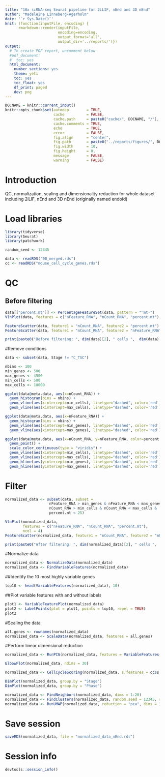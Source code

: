 ```yaml
---
title: "10x scRNA-seq Seurat pipeline for 2iLIF, nEnd and 3D nEnd"
author: "Madeleine Linneberg-Agerholm"
date: '`r Sys.Date()`'
knit: (function(inputFile, encoding) { 
      rmarkdown::render(inputFile,
                        encoding=encoding,
                        output_format='all',
                        output_dir='../reports/')})
output:
  # To create PDF report, uncomment below
  #pdf_document:
  #  toc: yes
  html_document:
    number_sections: yes
    theme: yeti
    toc: yes
    toc_float: yes
    df_print: paged
    dev: png
---
```


```r
DOCNAME = knitr::current_input()
knitr::opts_chunk$set(autodep        = TRUE,
                      cache          = FALSE,
                      cache.path     = paste0("cache/", DOCNAME, "/"),
                      cache.comments = TRUE,
                      echo           = TRUE,
                      error          = FALSE,
                      fig.align      = "center",
                      fig.path       = paste0("../reports/figures/", DOCNAME, "/"),
                      fig.width      = 10,
                      fig.height     = 8,
                      message        = FALSE,
                      warning        = FALSE)
```

# Introduction

QC, normalization, scaling and dimensionality reduction for whole dataset including 2iLIF, nEnd and 3D nEnd (originally named endoid)

# Load libraries

```r
library(tidyverse)
library(Seurat)
library(patchwork)

random_seed <- 12345
```

```r
data <- readRDS("00_merged.rds")
cc <- readRDS("mouse_cell_cycle_genes.rds")
```

# QC

## Before filtering
```r
data[["percent.mt"]] <- PercentageFeatureSet(data, pattern = "^mt-")
VlnPlot(data, features = c("nFeature_RNA", "nCount_RNA", "percent.mt"), ncol = 3)
```
```r
FeatureScatter(data, feature1 = "nCount_RNA", feature2 = "percent.mt")
FeatureScatter(data, feature1 = "nCount_RNA", feature2 = "nFeature_RNA")
```

```r
print(paste0("Before filtering: ", dim(data)[2], " cells ",  dim(data)[1], " genes"))
```

#Remove conditions

```r
data <- subset(data, Stage != "C_TSC")
```

```r
nbins <- 100
min_genes <- 500
max_genes <- 4500
min_cells <- 500
max_cells <- 18000

ggplot(data@meta.data, aes(x=nCount_RNA)) + 
  geom_histogram(bins = nbins) + 
  geom_vline(aes(xintercept=min_cells), linetype="dashed", color='red') + 
  geom_vline(aes(xintercept=max_cells), linetype="dashed", color='red')

ggplot(data@meta.data, aes(x=nFeature_RNA)) + 
  geom_histogram(bins = nbins) + 
  geom_vline(aes(xintercept=min_genes), linetype="dashed", color='red') +
  geom_vline(aes(xintercept=max_genes), linetype="dashed", color='red')

ggplot(data@meta.data, aes(x=nCount_RNA, y=nFeature_RNA, color=percent.mt)) + 
  geom_point() + 
  scale_color_continuous(type = "viridis") + 
  geom_vline(aes(xintercept=min_cells), linetype="dashed", color='red') +
  geom_vline(aes(xintercept=max_cells), linetype="dashed", color='red') +
  geom_hline(aes(yintercept=min_genes), linetype="dashed", color='red') +
  geom_hline(aes(yintercept=max_genes), linetype="dashed", color='red')
```
# Filter

```r
normalized_data <- subset(data, subset = 
                    nFeature_RNA > min_genes & nFeature_RNA < max_genes & 
                    nCount_RNA > min_cells & nCount_RNA < max_cells & 
                    percent.mt < 25)
```

```r
VlnPlot(normalized_data, 
        features = c("nFeature_RNA", "nCount_RNA", "percent.mt"),
        ncol = 4)
FeatureScatter(normalized_data, feature1 = "nCount_RNA", feature2 = "nFeature_RNA")
```

```r
print(paste0("After filtering: ", dim(normalized_data)[2], " cells ",  dim(normalized_data)[1], " genes"))
```

#Normalize data

```r
normalized_data <- NormalizeData(normalized_data)
normalized_data <- FindVariableFeatures(normalized_data)
```

##Identify the 10 most highly variable genes
```r
top10 <- head(VariableFeatures(normalized_data), 10)
```

##Plot variable features with and without labels
```r
plot1 <- VariableFeaturePlot(normalized_data)
plot2 <- LabelPoints(plot = plot1, points = top10, repel = TRUE)
plot2
```
#Scaling the data

```r
all.genes <- rownames(normalized_data)
normalized_data <- ScaleData(normalized_data, features = all.genes)
```

#Perform linear dimensional reduction

```r
normalized_data <- RunPCA(normalized_data, features = VariableFeatures(object = normalized_data))
```

```r
ElbowPlot(normalized_data, ndims = 30)
```

```r
normalized_data <- CellCycleScoring(normalized_data, s.features = cc$s.genes, g2m.features = cc$g2m.genes, set.ident = FALSE)
```

```r
DimPlot(normalized_data, group.by = "Stage")
DimPlot(normalized_data, group.by = "Phase")
```

```r
normalized_data <- FindNeighbors(normalized_data, dims = 1:20)
normalized_data <- FindClusters(normalized_data, random.seed = 12345, resolution = 0.6) 
normalized_data <- RunUMAP(normalized_data, reduction = "pca", dims = 1:20, seed.use = 12345)
```

# Save session

```r
saveRDS(normalized_data, file = "normalized_data_nEnd.rds")
```

# Session info

```r
devtools::session_info()
```
